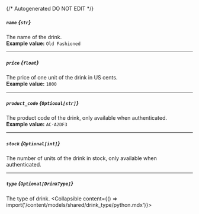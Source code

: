 {/* Autogenerated DO NOT EDIT  */}

##### `name` *{`str`}*
The name of the drink.
<br/>
**Example value:** `Old Fashioned`

---
##### `price` *{`float`}*
The price of one unit of the drink in US cents.
<br/>
**Example value:** `1000`

---
##### `product_code` *{`Optional[str]`}*
The product code of the drink, only available when authenticated.
<br/>
**Example value:** `AC-A2DF3`

---
##### `stock` *{`Optional[int]`}*
The number of units of the drink in stock, only available when authenticated.

---
##### `type` *{`Optional[DrinkType]`}*
The type of drink.
<Collapsible content={() => import('/content/models/shared/drink_type/python.mdx')}>
</Collapsible>


